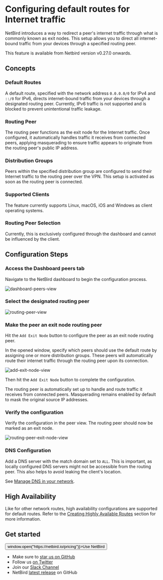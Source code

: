 # Configuring default routes for Internet traffic

NetBird introduces a way to redirect a peer's internet traffic through what is commonly known as exit nodes.
This setup allows you to direct all internet-bound traffic from your devices through a specified routing
peer.

<Note>
    This feature is available from Netbird version v0.27.0 onwards.
</Note>

## Concepts

### Default Routes

A default route, specified with the network address `0.0.0.0/0` for IPv4 and `::/0` for IPv6, directs internet-bound
traffic from your devices
through a designated routing peer.
<Note>
    Currently, IPv6 traffic is not supported and is blocked to prevent unintentional traffic leakage.
</Note>

### Routing Peer

The routing peer functions as the exit node for the Internet traffic. Once configured, it automatically handles traffic
it receives from connected peers, applying masquerading to ensure traffic appears to originate from the routing peer's
public IP address.

### Distribution Groups

Peers within the specified distribution group are configured to send their Internet traffic to the routing peer over the
VPN.
This setup is activated as soon as the routing peer is connected.

### Supported Clients

The feature currently supports Linux, macOS, iOS and Windows as client operating systems.

### Routing Peer Selection

Currently, this is exclusively configured through the dashboard and cannot be influenced by the client.

## Configuration Steps

### Access the Dashboard peers tab

Navigate to the NetBird dashboard to begin the configuration process.

<p>
    <img src="/docs-static/img/how-to-guides/netbird-peers.png" alt="dashboard-peers-view"
         className="imagewrapper-big"/>
</p>

### Select the designated routing peer

<p>
    <img src="/docs-static/img/how-to-guides/netbird-peers-routing-peer.png" alt="routing-peer-view"
         className="imagewrapper-big"/>
</p>

### Make the peer an exit node routing peer

Hit the `Add Exit Node` button to configure the peer as an exit node routing peer.

In the opened window, specify which peers should use the default route by assigning one or more distribution groups.
These peers will automatically route their internet traffic through the routing peer upon its connection.


<p>
    <img src="/docs-static/img/how-to-guides/netbird-peers-add-exit-node.png" alt="add-exit-node-view"
         className="imagewrapper-big"/>
</p>

Then hit the `Add Exit Node` button to complete the configuration.

The routing peer is automatically set up to handle and route traffic it receives from connected peers. Masquerading
remains enabled by default to mask the original source IP addresses.

### Verify the configuration

Verify the configuration in the peer view. The routing peer should now be marked as an exit node.

<p>
    <img src="/docs-static/img/how-to-guides/netbird-peers-routing-peer-exit-node.png" alt="routing-peer-exit-node-view"
         className="imagewrapper-big"/>
</p>

### DNS Configuration

Add a DNS server with the match domain set to `ALL`.
This is important, as locally configured DNS servers might not be accessible from the routing peer.
This also helps to avoid leaking the client's location.

See [Manage DNS in your network](manage-dns-in-your-network).

## High Availability

Like for other network routes, high availability configurations are supported for default
routes. Refer to
the [Creating Highly Available Routes](routing-traffic-to-private-networks#creating-highly-available-routes)
section for more information.

## Get started
<p float="center" >
    <Button name="button" className="button-5" onClick={() => window.open("https://netbird.io/pricing")}>Use NetBird</Button>
</p>

- Make sure to [star us on GitHub](https://github.com/netbirdio/netbird)
- Follow us [on Twitter](https://twitter.com/netbird)
- Join our [Slack Channel](https://join.slack.com/t/netbirdio/shared_invite/zt-vrahf41g-ik1v7fV8du6t0RwxSrJ96A)
- NetBird [latest release](https://github.com/netbirdio/netbird/releases) on GitHub
